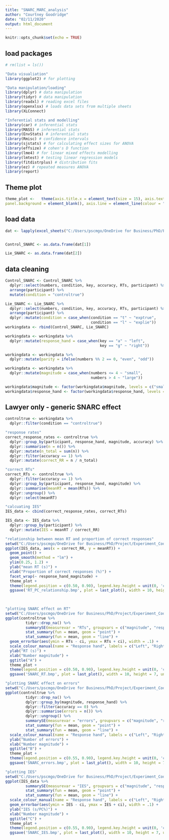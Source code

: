 ```yaml
---
title: "SNARC_MARC_analysis"
author: "Courtney Goodridge"
date: "02/11/2020"
output: html_document
---
```


```r
knitr::opts_chunk$set(echo = TRUE)
```

## load packages

```r
# rm(list = ls())

"Data visualiation"
library(ggplot2) # for plotting

"Data manipulation/loading"
library(dplyr) # data manipulation
library(tidyr) # data manipulation
library(readxl) # reading excel files 
library(openxlsx) # loads data sets from multiple sheets
library(XLConnect)

"Inferential stats and modelling"
library(car) # inferential stats
library(MASS) # inferential stats
library(EnvStats) # inferential stats
library(Rmisc) # confidence intervals 
library(sjstats) # for calculating effect sizes for ANOVA
library(effsize) # cohen's D function
library(lme4) # for linear mixed effects modelling
library(lmtest) # testing linear regression models
library(fitdistrplus) # distribution fits
library(ez) # repeated measures ANOVA 
library(report)
```

## Theme plot

```r
theme_plot <-   theme(axis.title.x = element_text(size = 15), axis.text.x = element_text(size = 12), axis.title.y = element_text(size = 15), axis.text.y = element_text(size = 12), title = element_text(size = 12), legend.title = element_text(size = 15), legend.text = element_text(size = 15), panel.grid.major = element_blank(), panel.grid.minor = element_blank(),
panel.background = element_blank(), axis.line = element_line(colour = "black"))
```

## load data

```r
dat <- lapply(excel_sheets("C:/Users/pscmgo/OneDrive for Business/PhD/Project/Experiment_Code/valter/Data_Lie_Numbers_Clean.xlsx"), read_excel, path = "C:/Users/pscmgo/OneDrive for Business/PhD/Project/Experiment_Code/valter/Data_Lie_Numbers_Clean.xlsx")


Control_SNARC <- as.data.frame(dat[1])

Lie_SNARC <- as.data.frame(dat[2])
```

## data cleaning

```r
Control_SNARC <- Control_SNARC %>%
  dplyr::select(numbers, condition, key, accuracy, RTs, participant) %>%
  arrange(participant) %>%
  mutate(condition = "controltrue")

Lie_SNARC <- Lie_SNARC %>%
  dplyr::select(numbers, condition, key, accuracy, RTs, participant) %>%
  arrange(participant) %>%
  dplyr::mutate(condition = case_when(condition == "t" ~ "exptrue",
                                      condition == "l" ~ "explie"))
workingdata <- rbind(Control_SNARC, Lie_SNARC)

workingdata <- workingdata %>%
  dplyr::mutate(response_hand = case_when(key == "a" ~ "left",
                                          key == "g" ~ "right"))

workingdata <- workingdata %>%
  dplyr::mutate(parity = ifelse(numbers %% 2 == 0, "even", "odd"))

workingdata <- workingdata %>%
  dplyr::mutate(magnitude = case_when(numbers <= 4 ~ "small",
                                      numbers > 4 ~ "large"))

workingdata$magnitude <- factor(workingdata$magnitude, levels = c("small", "large"))
workingdata$response_hand <- factor(workingdata$response_hand, levels = c("left", "right"))
```

## Lawyer only - generic SNARC effect

```r
controltrue <- workingdata %>%
  dplyr::filter(condition == "controltrue")

"response rates"
correct_response_rates <- controltrue %>%
  dplyr::group_by(participant, response_hand, magnitude, accuracy) %>%
  dplyr::summarise(n = n()) %>%
  dplyr::mutate(n_total = sum(n)) %>%
  dplyr::filter(accuracy == 1) %>%
  dplyr::mutate(correct_RR = n / n_total)

"correct RTs"
correct_RTs <- controltrue %>%
  dplyr::filter(accuracy == 1) %>%
  dplyr::group_by(participant, response_hand, magnitude) %>%
  dplyr::summarise(meanRT = mean(RTs)) %>%
  dplyr::ungroup() %>%
  dplyr::select(meanRT)

"calcuating IES"
IES_data <- cbind(correct_response_rates, correct_RTs)

IES_data <- IES_data %>%
  dplyr::group_by(participant) %>%
  dplyr::mutate(IES = meanRT / correct_RR)

"relationship between mean RT and proportion of correct responses"
setwd("C:/Users/pscmgo/OneDrive for Business/PhD/Project/Experiment_Code/valter")
ggplot(IES_data, aes(x = correct_RR, y = meanRT)) +
  geom_point() +
  geom_smooth(method = "lm") +
  ylim(0.25, 1.2) +
  ylab("mean RT (s)") +
  xlab("Proportion of correct responses (%)") +
  facet_wrap(~ response_hand_magnitude) +
  theme_plot +
  theme(legend.position = c(0.50, 0.90), legend.key.height = unit(0, 'cm'), legend.key.width = unit(0.5, 'cm'), legend.key.size = unit(0, 'cm'), strip.text.x = element_blank(), plot.title = element_text(size = 20, face = "bold"), panel.spacing = unit(2, "lines"), axis.title.x = element_text(size = 8), axis.text.x = element_text(size = 8), axis.title.y = element_text(size = 8), axis.text.y = element_text(size = 8), title = element_text(size = 7), legend.title = element_text(size = 8), legend.text = element_text(size = 8)) +
  ggsave('RT_PC_relationship.bmp', plot = last_plot(), width = 10, height = 7, units = 'cm', dpi = 300)
  
  

"plotting SNARC effect on RT"
setwd("C:/Users/pscmgo/OneDrive for Business/PhD/Project/Experiment_Code/valter")
ggplot(controltrue %>%
         tidyr::drop_na() %>%
         summarySE(measurevar = "RTs", groupvars = c("magnitude", "response_hand")), aes(x = magnitude, color = response_hand, group = response_hand, y = RTs)) +
         stat_summary(fun = mean, geom = "point") +
         stat_summary(fun = mean, geom = "line") +
  geom_errorbar(aes(ymin = RTs - ci, ymax = RTs + ci), width = .1) +
  scale_colour_manual(name = "Response hand", labels = c("Left", "Right"), values = c("red", "blue")) + 
  ylab("RT (s)") +
  xlab("Number magnitude") +
  ggtitle("A") +
  theme_plot +
  theme(legend.position = c(0.50, 0.90), legend.key.height = unit(0, 'cm'), legend.key.width = unit(0.5, 'cm'), legend.key.size = unit(0, 'cm'), strip.text.x = element_blank(), plot.title = element_text(size = 20, face = "bold"), panel.spacing = unit(2, "lines"), axis.title.x = element_text(size = 8), axis.text.x = element_text(size = 8), axis.title.y = element_text(size = 8), axis.text.y = element_text(size = 8), title = element_text(size = 7), legend.title = element_text(size = 8), legend.text = element_text(size = 8)) +
  ggsave('SNARC_RT.bmp', plot = last_plot(), width = 10, height = 7, units = 'cm', dpi = 300)

"plotting SNARC effect on errors"
setwd("C:/Users/pscmgo/OneDrive for Business/PhD/Project/Experiment_Code/valter")
ggplot(controltrue %>%
         tidyr::drop_na() %>%
         dplyr::group_by(magnitude, response_hand) %>%
         dplyr::filter(accuracy == 0) %>%
         dplyr::summarise(errors = n()) %>%
         dplyr::ungroup() %>%
         summarySE(measurevar = "errors", groupvars = c("magnitude", "response_hand")), aes(x = magnitude, color = response_hand, group = response_hand, y = errors)) +
         stat_summary(fun = mean, geom = "point") +
         stat_summary(fun = mean, geom = "line") +
  scale_colour_manual(name = "Response hand", labels = c("Left", "Right"), values = c("red", "blue")) +
  ylab("Number of errors") +
  xlab("Number magnitude") +
  ggtitle("B") +
  theme_plot +
  theme(legend.position = c(0.55, 0.90), legend.key.height = unit(0, 'cm'), legend.key.width = unit(0.5, 'cm'), legend.key.size = unit(0, 'cm'), strip.text.x = element_blank(), plot.title = element_text(size = 20, face = "bold"), panel.spacing = unit(2, "lines"), axis.title.x = element_text(size = 8), axis.text.x = element_text(size = 8), axis.title.y = element_text(size = 8), axis.text.y = element_text(size = 8), title = element_text(size = 7), legend.title = element_text(size = 8), legend.text = element_text(size = 8)) +
  ggsave('SNARC_errors.bmp', plot = last_plot(), width = 10, height = 7, units = 'cm', dpi = 300)

"plotting IES"
setwd("C:/Users/pscmgo/OneDrive for Business/PhD/Project/Experiment_Code/valter")
ggplot(IES_data %>%
         summarySE(measurevar = "IES", groupvars = c("magnitude", "response_hand")), aes(x = magnitude, color = response_hand, group = response_hand, y = IES)) +
         stat_summary(fun = mean, geom = "point") +
         stat_summary(fun = mean, geom = "line") +
  scale_colour_manual(name = "Response hand", labels = c("Left", "Right"), values = c("red", "blue")) +
  geom_errorbar(aes(ymin = IES - ci, ymax = IES + ci), width = .1) +
  ylab("IES (s/PC%)") +
  xlab("Number magnitude") +
  ggtitle("C") +
  theme_plot +
  theme(legend.position = c(0.55, 0.90), legend.key.height = unit(0, 'cm'), legend.key.width = unit(0.5, 'cm'), legend.key.size = unit(0, 'cm'), strip.text.x = element_blank(), plot.title = element_text(size = 20, face = "bold"), panel.spacing = unit(2, "lines"), axis.title.x = element_text(size = 8), axis.text.x = element_text(size = 8), axis.title.y = element_text(size = 8), axis.text.y = element_text(size = 8), title = element_text(size = 7), legend.title = element_text(size = 8), legend.text = element_text(size = 8)) +
  ggsave('SNARC_IES.bmp', plot = last_plot(), width = 10, height = 7, units = 'cm', dpi = 300)





```